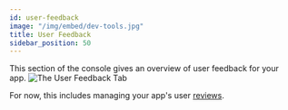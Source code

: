 ```yaml
---
id: user-feedback
image: "/img/embed/dev-tools.jpg"
title: User Feedback
sidebar_position: 50
---
```


This section of the console gives an overview of user feedback for your app.
![The User Feedback Tab](/assets/tools/developers-console/all-applications/user-feedback/index.jpg)

For now, this includes managing your app's user [reviews](user-feedback/reviews).